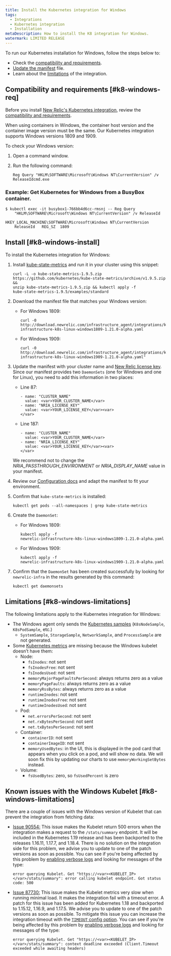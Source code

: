 ```yaml
---
title: Install the Kubernetes integration for Windows
tags:
  - Integrations
  - Kubernetes integration
  - Installation
metaDescription: How to install the K8 integration for Windows.
watermark: LIMITED RELEASE
---
```


To run our Kubernetes installation for Windows, follow the steps below to:

* Check the [compatibility and requirements](#k8-windows-req).
* [Update the manifest](#k8-windows-install) file.
* Learn about the [limitations](#k8-windows-limitations) of the integration.

## Compatibility and requirements [#k8-windows-req]

Before you install [New Relic's Kubernetes integration](/docs/integrations/kubernetes-integration/get-started/introduction-kubernetes-integration), review the [compatibility and requirements](/docs/integrations/kubernetes-integration/get-started/kubernetes-integration-compatibility-requirements).

<Callout variant="important">
  When using containers in Windows, the container host version and the container image version must be the same. Our Kubernetes integration supports Windows versions 1809 and 1909.
</Callout>

To check your Windows version:

1. Open a command window.
2. Run the following command:

   ```
   Reg Query "HKLM\SOFTWARE\Microsoft\Windows NT\CurrentVersion" /v 
   ReleaseIdcmd.exe
   ```

### Example: Get Kubernetes for Windows from a BusyBox container.

```
$ kubectl exec -it busybox1-766bb4d6cc-rmsnj -- Reg Query 
    "HKLM\SOFTWARE\Microsoft\Windows NT\CurrentVersion" /v ReleaseId
```

```
HKEY_LOCAL_MACHINE\SOFTWARE\Microsoft\Windows NT\CurrentVersion
	ReleaseId	REG_SZ	1809
```

## Install [#k8-windows-install]

To install the Kubernetes integration for Windows:

1. Install [kube-state-metrics](https://github.com/kubernetes/kube-state-metrics#kubernetes-deployment) and run it in your cluster using this snippet:

   ```
   curl -L -o kube-state-metrics-1.9.5.zip 
   https://github.com/kubernetes/kube-state-metrics/archive/v1.9.5.zip && 
   unzip kube-state-metrics-1.9.5.zip && kubectl apply -f 
   kube-state-metrics-1.9.5/examples/standard
   ```
2. Download the manifest file that matches your Windows version:
   * For Windows 1809:

     ```
     curl -0 
     http://download.newrelic.com/infrastructure_agent/integrations/kubernetes/newrelic-infrastructure-k8s-linux-windows1809-1.21.0-alpha.yaml
     ```
   * For Windows 1909:

     ```
     curl -0 
     http://download.newrelic.com/infrastructure_agent/integrations/kubernetes/newrelic-infrastructure-k8s-linux-windows1909-1.21.0-alpha.yaml"
     ```
3. Update the manifest with your cluster name and [New Relic license key](/docs/accounts/install-new-relic/account-setup/license-key). Since our manifest provides two `DaemonSets` (one for Windows and one for Linux), you need to add this information in two places:

   * Line 87:

     ```
     - name: "CLUSTER_NAME"
       value: <var>YOUR_CLUSTER_NAME</var>
     - name: "NRIA_LICENSE_KEY"
       value: <var>YOUR_LICENSE_KEY</var><var>
     </var>
     ```
   * Line 187:

     ```
     - name: "CLUSTER_NAME"
       value: <var>YOUR_CLUSTER_NAME</var>
     - name: "NRIA_LICENSE_KEY"
       value: <var>YOUR_LICENSE_KEY</var><var>
     </var>
     ```

   <Callout variant="tip">
     We recommend not to change the <var>NRIA_PASSTHROUGH_ENVIRONMENT</var> or <var>NRIA_DISPLAY_NAME</var> value in your manifest.
   </Callout>
4. Review our [Configuration docs](/docs/integrations/kubernetes-integration/installation/kubernetes-installation-configuration#) and adapt the manifest to fit your environment.
5. Confirm that `kube-state-metrics` is installed:

   ```
   kubectl get pods --all-namespaces | grep kube-state-metrics
   ```
6. Create the `DaemonSet`:
   * For Windows 1809:

     ```
     kubectl apply -f 
     newrelic-infrastructure-k8s-linux-windows1809-1.21.0-alpha.yaml
     ```
   * For Windows 1909:

     ```
     kubectl apply -f 
     newrelic-infrastructure-k8s-linux-windows1909-1.21.0-alpha.yaml
     ```
7. Confirm that the `DaemonSet` has been created successfully by looking for `newrelic-infra` in the results generated by this command:

   ```
   kubectl get daemonsets
   ```

## Limitations [#k8-windows-limitations]

The following limitations apply to the Kubernetes integration for Windows:

* The Windows agent only sends the [Kubernetes samples](/docs/integrations/kubernetes-integration/understand-use-data/understand-use-data#event-types) (`K8sNodeSample`, `K8sPodSample`, etc.)
  * `SystemSample`, `StorageSample`, `NetworkSample`, and `ProcessSample` are not generated.
* Some [Kubernetes metrics](/docs/integrations/kubernetes-integration/understand-use-data/understand-use-data#metrics) are missing because the Windows kubelet doesn’t have them:
  * Node:
    * `fsInodes`: not sent
    * `fsInodesFree`: not sent
    * `fsInodesUsed`: not sent
    * `memoryMajorPageFaultsPerSecond`: always returns zero as a value
    * `memoryPageFaults`: always returns zero as a value
    * `memoryRssBytes`: always returns zero as a value
    * `runtimeInodes`: not sent
    * `runtimeInodesFree`: not sent
    * `runtimeInodesUsed`: not sent
  * Pod:
    * `net.errorsPerSecond`: not sent
    * `net.rxBytesPerSecond`: not sent
    * `net.txBytesPerSecond`: not sent
  * Container:
    * `containerID`: not sent
    * `containerImageID`: not sent
    * `memoryUsedBytes`: in the UI, this is displayed in the pod card that appears when you click on a pod, and will show no data. We will soon fix this by updating our charts to use `memoryWorkingSetBytes` instead.
  * Volume:
    * `fsUsedBytes`: zero, so `fsUsedPercent` is zero

## Known issues with the Windows Kubelet [#k8-windows-limitations]

There are a couple of issues with the Windows version of Kubelet that can prevent the integration from fetching data:

* [Issue 90554:](https://github.com/kubernetes/kubernetes/pull/90554) This issue makes the Kubelet return 500 errors when the integration makes a request to the `/stats/summary` endpoint. It will be included in the Kubernetes 1.19 release and has been backported to the releases 1.16.11, 1.17.7, and 1.18.4. There is no solution on the integration side for this problem, we advise you to update to one of the patch versions as soon as possible. You can see if you're being affected by this problem by [enabling verbose logs](https://docs.newrelic.com/docs/integrations/kubernetes-integration/troubleshooting/get-logs-version#verbose) and looking for messages of the type:

  ```
  error querying Kubelet. Get "https://<var><KUBELET_IP></var>/stats/summary": error calling kubelet endpoint. Got status code: 500
  ```
* [Issue 87730:](https://github.com/kubernetes/kubernetes/pull/87730) This issue makes the Kubelet metrics very slow when running minimal load. It makes the integration fail with a timeout error. A patch for this issue has been added for Kubernetes 1.18 and backported to 1.15.12, 1.16.9, and 1.17.5. We advise you to update to one of the patch versions as soon as possible. To mitigate this issue you can increase the integration timeout with the [`TIMEOUT` config option](https://docs.newrelic.com/docs/integrations/kubernetes-integration/installation/kubernetes-integration-install-configure#kube-state-metrics-timeout-change). You can see if you're being affected by this problem by [enabling verbose logs](https://docs.newrelic.com/docs/integrations/kubernetes-integration/troubleshooting/get-logs-version#verbose) and looking for messages of the type:

  ```
  error querying Kubelet. Get "https://<var><KUBELET_IP></var>/stats/summary": context deadline exceeded (Client.Timeout exceeded while awaiting headers)
  ```
